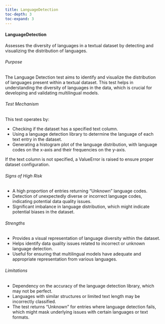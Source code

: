 ```yaml
---
title: LanguageDetection
toc-depth: 3
toc-expand: 3
---
```







#### LanguageDetection

Assesses the diversity of languages in a textual dataset by detecting and visualizing the distribution of languages.

###### Purpose

The Language Detection test aims to identify and visualize the distribution of languages present within a textual
dataset. This test helps in understanding the diversity of languages in the data, which is crucial for developing
and validating multilingual models.

###### Test Mechanism

This test operates by:

- Checking if the dataset has a specified text column.
- Using a language detection library to determine the language of each text entry in the dataset.
- Generating a histogram plot of the language distribution, with language codes on the x-axis and their frequencies
on the y-axis.

If the text column is not specified, a ValueError is raised to ensure proper dataset configuration.

###### Signs of High Risk

- A high proportion of entries returning "Unknown" language codes.
- Detection of unexpectedly diverse or incorrect language codes, indicating potential data quality issues.
- Significant imbalance in language distribution, which might indicate potential biases in the dataset.

###### Strengths

- Provides a visual representation of language diversity within the dataset.
- Helps identify data quality issues related to incorrect or unknown language detection.
- Useful for ensuring that multilingual models have adequate and appropriate representation from various languages.

###### Limitations

- Dependency on the accuracy of the language detection library, which may not be perfect.
- Languages with similar structures or limited text length may be incorrectly classified.
- The test returns "Unknown" for entries where language detection fails, which might mask underlying issues with
certain languages or text formats.




 